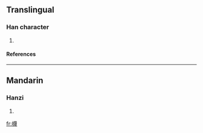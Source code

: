==Translingual==
===Han character===
{{Han char|rn=75|rad=木|as=15|sn=19|four=|canj=木廿田戈 (DTWI), X木廿田戈 (XDTWI)}}
# {{defn|Han|sort=木15}}
====References====
{{Han ref|kx=0560.130|dkj=15806|dj=0949.160|hdz=21312.040|uh=6AD7|ud=27351}}

----
==Mandarin==
===Hanzi===
{{cmn-hanzi|pin=[[miè]] ([[mie4]])|wg=mieh<sup>4</sup>}}
# {{defn|Mandarin}}

[[fr:櫗]]